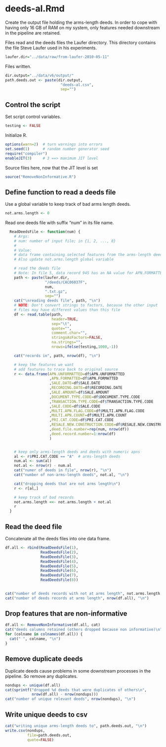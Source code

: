 # deeds-al.Rmd

Create the output file holding the arms-length deeds. In order to cope with having only
16 GB of RAM on my system, only features needed downstream in the pipeline are retained.

Files read and the deeds files the Laufer directory. This directory contains
the file Steve Laufer used in his experiments.

```r
laufer.dir="../data/raw/from-laufer-2010-05-11"

```

Files written.

```r
dir.output="../data/v6/output/"
path.deeds.out <- paste(dir.output,
                         "deeds-al.csv",
                         sep="")
```

## Control the script

Set script control variables.

```r
testing <- FALSE
```

Initialize R.

```r
options(warn=2)  # turn warnings into errors
set.seed(1)      # random number generator seed
require("compiler")
enableJIT(3)     # 3 ==> maximum JIT level
```

Source files here, now that the JIT level is set

```r
source("RemoveNonInformative.R")
```

## Define function to read a deeds file

Use a global variable to keep track of bad arms length deeds.
```r
not.arms.length <- 0
```

Read one deeds file with suffix "num" in its file name.

```r
  ReadDeedsFile <- function(num) {
    # Args:
    # num: number of input file; in {1, 2, ..., 8}
    #
    # Value:
    # data frame containing selected features from the arms-length deeds
    # Also update not.arms.length global variable

    # read the deeds file
    # Note: In file 5, data record 945 has an NA value for APN.FORMATTED
    path <- paste(laufer.dir,
                  "/deeds/CAC06037F",
                  num,
                  ".txt.gz",
                  sep="")
    cat("\nreading deeds file", path, "\n")
    # NOTE: Don't convert strings to factors, because the other input
    # files may have different values than this file
    df <- read.table(path,
                     header=TRUE,
                     sep="\t",
                     quote="",
                     comment.char="",
                     stringsAsFactors=FALSE,
                     na.strings="",
                     nrows=ifelse(testing,1000,-1))

    cat("records in", path, nrow(df), "\n")

    # keep the features we want
    # add features to trace back to original source
    r <- data.frame(APN.UNFORMATTED=df$APN.UNFORMATTED
                    ,APN.FORMATTED=df$APN.FORMATTED
                    ,SALE.DATE=df$SALE.DATE
                    ,RECORDING.DATE=df$RECORDING.DATE
                    ,SALE.AMOUNT=df$SALE.AMOUNT
                    ,DOCUMENT.TYPE.CODE=df$DOCUMENT.TYPE.CODE
                    ,TRANSACTION.TYPE.CODE=df$TRANSACTION.TYPE.CODE
                    ,SALE.CODE=df$SALE.CODE
                    ,MULTI.APN.FLAG.CODE=df$MULTI.APN.FLAG.CODE
                    ,MULTI.APN.COUNT=df$MULTI.APN.COUNT
                    ,PRI.CAT.CODE=df$PRI.CAT.CODE
                    ,RESALE.NEW.CONSTRUCTION.CODE=df$RESALE.NEW.CONSTRUCTION.CODE
                    ,deed.file.number=rep(num, nrow(df))
                    ,deed.record.number=1:nrow(df)
                    )


    # keep only arms-length deeds and deeds with numeric apns
    al <- r$PRI.CAT.CODE == "A"  # arms-length deeds
    num.al <- sum(al)
    not.al <- nrow(r) - num.al
    cat("numer of deeds in file", nrow(r), "\n")
    cat("number of non-arms-length deeds", not.al, "\n")

    cat("dropping deeds that are not arms length\n")
    r <- r[al,]

    # keep track of bad records
    not.arms.length <<- not.arms.length + not.al
    r
  }
```

## Read the deed file

Concatenate all the deeds files into one data frame.

```r
df.all <- rbind(ReadDeedsFile(1),
                ReadDeedsFile(2),
                ReadDeedsFile(3),
                ReadDeedsFile(4),
                ReadDeedsFile(5),
                ReadDeedsFile(6),
                ReadDeedsFile(7),
                ReadDeedsFile(8))

  
cat("number of deeds records with not at arms length", not.arms.length, "\n")
cat("number of deeds records at arms length", nrow(df.all), "\n") 
```

## Drop features that are non-informative

```r
df.all <- RemoveNonInformative(df.all, cat)
cat("deeds columns retained (others dropped because non informative)\n")
for (colname in colnames(df.all)) {
  cat(" ", colname, "\n")
}
```

## Remove duplicate deeds

Duplicate deeds cause problems in some downstream processes in the pipeline. So remove
any duplicates.

```r
nondups <- unique(df.all)
cat(sprintf("dropped %d deeds that were duplicates of others\n",
            nrow(df.all) - nrow(nondups)))
cat("number of unique relevant deeds", nrow(nondups), "\n")
```

## Write unique deeds to csv

```r
cat("writing unique arms-length deeds to", path.deeds.out, "\n")
write.csv(nondups,
          file=path.deeds.out,
          quote=FALSE)
```
